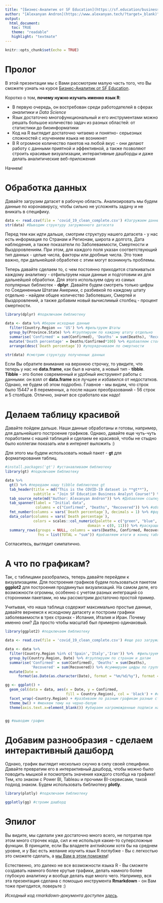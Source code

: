 ---
title: "[Бизнес-Аналитик от SF Education](https://sf.education/businessanalyst/?target=_blank)"
author: "[Alexanyan Andron](https://www.alexanyan.tech/?target=_blank)"
output: 
  html_document:
   toc: TRUE
   theme: "readable"
   highlight: "textmate"
---

```{r setup, include=FALSE}
knitr::opts_chunk$set(echo = TRUE)
```

# Пролог 

В этой презентации мы с Вами рассмотрим малую часть того, что Вы сможете узнать на курсе [Бизнес-Аналитик от SF Education](https://sf.education/businessanalyst){target="_blank"}.  

Коротко о том, **почему нужно изучать именно язык R**: 

- В первую очередь, он востребован среди работодателей в сферах *аналитики* и *Data Science*
- Язык достаточно многофункциональный и его инструментами можно решать большое количество задач из разных областей: от статистики до биоинформатики
- Код на R выглядит достаточно читаемо и понятно- серьезных сложностей с изучением языка не возникнет
- В R огромное количество пакетов на любой вкус - они делают работу с данными приятной и эффективной, а также позволяют строить красивые визуализации, интерактивные дашборды и даже делать аналитические веб-приложения

Начнем!

# Обработка данных 

Давайте загрузим датасет в рабочую область. Анализировать мы будем данные по коронавирусу, чтобы сильно не усложнять задачу и не вникать в специфику. 

```{r dataset}
data <- read.csv(file = 'covid_19_clean_complete.csv') #Загружаем данные
str(data) #Выводим структуру загруженного датасета
```

Перед тем как идти дальше, смотрим структуру нашего датасета - у нас есть информация по Странам и Регионам, широта и долгота, Дата наблюдения, а также показатели по Заболеваемости, Смертности и Выздоровлениям. При этом, для каждого поля указан соответствующий тип данных - целые числа, факторы или дробные числа. Это тоже важно, при дальнейшей обработке с этим могут возникнуть проблемы. 

Теперь давайте сделаем то, с чем постоянно приходится сталкиваться каждому аналитику - отфильтруем наши данные и подготовим их для дальнейшей обработки. Для этого используем одну из самых популярных библиотек - **dplyr**. Давайте будем смотреть только цифры по Соединенным Штатам Америки, с разбивкой по каждому штату отдельно - найдем общее количество Заболевших, Смертей и Выздоровлений, а также добавим новый вычислимый столбец -  процент смертности. 

```{r dplyr, include=FALSE}
library(dplyr) #подключаем библиотеку
```

```{r dplyr_data}
data <- data %>% #берем исходные данные
  filter(Country.Region == 'US') %>% #фильтруем Штаты
  group_by(Province.State) %>% #группируем по каждому штату отдельно
  summarise('Confirmed' = sum(Confirmed), 'Deaths' = sum(Deaths), 'Recovered' = sum(Recovered)) %>% #считаем общее количество Заболевших, Смертей и Выздоровлений
  mutate('Death percentage' = Deaths/Confirmed*100) %>% #добавляем столбец с процентом смертности
  arrange(desc(`Death percentage`)) #упорядочиваем по смертности

str(data) #смотрим структуру полученных данных
```
Если Вы обратите внимание на верхнюю строчку, то увидите, что теперь у нас не **data.frame**, как был в начале, а новый тип - **tibble**. **Tibble** - это более современный и удобный инструмент работы с данными: он взял от **data.frame** все лучшее и избавился от недостатков. Однако, не будем об этом подробно. Главное - мы видим, что строк было 15447 и 8 переменных, а после наших преобразований - 56 строк и 5 столбцов. Отлично, значит все сработало как надо!

# Делаем таблицу красивой 

Давайте пойдем дальше. Наши данные обработаны и готовы, например, для дальнейшего построение графиков. Однако, давайте еще чуть-чуть поработаем с нашей таблицей и сделаем ее красивой, чтобы не стыдно было коллегам показать или в интернет выложить :) 

Для этого мы будем использовать новый пакет - **gt** для форматирования таблиц. 

```{r gt, include=FALSE}
#install.packages('gt') #устанавливаем библиотеку
library(gt) #подключаем библиотеку
```

```{r gt_format}
data %>% 
  gt() %>% #передаем нашу tibble библиотеке gt
  tab_header(title = md("This is the COVID-19 dataset in **gt**"), 
             subtitle = "Join SF Education Business Analyst Course!") %>% #добавляем заголовок и подзаголовок
  tab_source_note(md("Author: Alexanyan Andron")) %>% #Добавляем ссылку на автора cнизу
  tab_spanner(label = "Initial data", 
              columns = c("Confirmed", "Deaths", "Recovered")) %>% #объединяем несколько столбцов в общую группу
  fmt_number(columns = vars(`Death percentage`), decimals = 1) %>% #форматируем число знаков после запятой
  data_color(columns = vars(`Death percentage`), 
             colors = scales::col_numeric(palette = c("green", "blue", "orange", "red"), 
                                      domain = c(0, 11))) %>% #раскрашиваем столбец смертности в зависимости от значения
  summary_rows(groups = NULL, columns = vars(Deaths, Confirmed, Recovered), 
               fns = list(TOTAL = "sum")) #добавляем итоги в конец таблицы
```


Согласитесь, выглядит симпатично. 

# А что по графикам? 

Так, с таблицами разобрались, теперь давайте перейдем к визуализациям. Для построения графиков будем пользоваться пакетом **ggplot2** для построения продвинутых визуализаций. На самом деле, его возможности огромны, особенно с учетом разных интеграций со сторонними пакетами, но мы рассмотрим достаточно простой пример. 

Учитывая, что наша таблица содержит максимально простые данные, давайте вернемся к исходному датасету и построим графики заболеваемости в трех странах - Испания, Италия и Иран. Почему именно они? Да просто чтобы масштаб был примерно одинаковый. 

```{r ggplot2, include=FALSE}
library(ggplot2) #подключаем библиотеку
```


```{r ggplot2_data}
data <- read.csv(file = 'covid_19_clean_complete.csv') #еще раз загружаем данные

data <- data %>%
  filter(Country.Region %in% c('Spain','Italy','Iran')) %>%  #фильтруем по странам
  group_by(Country.Region, Date) %>% #группируем по странам и датам
  summarise('Confirmed' = sum(Confirmed), 'Deaths' = sum(Deaths), 
            'Recovered' = sum(Recovered)) %>% #суммируем цифры по группам
  mutate(Date = 
      format(as.Date(as.character(Date), format = "%m/%d/%y"), format = "%m/%d"))  #изменяем формат даты на привычный нам

gg <- ggplot() + 
  geom_col(data = data, aes(x = Date, y = Confirmed, 
                            fill = Country.Region), col = 'black') + #строим слолбчатую диаграмму
  facet_wrap(~Country.Region) + #разбиваем по разным графикам разные страны
  theme_bw() + #меняем тему на черно-белую
  theme(axis.text.x=element_blank()) #убираем нагроможденные подписи на оси Х 


gg #выводим график
```

# Добавим разнообразия - сделаем интерактивный дашборд

Однако, график выглядит несколько скучно в силу своей специфики. Давайте превратим его в интерактивный дашборд, чтобы можно было поводить мышкой и посмотреть значения каждого столбца на графике! Тем, кто знаком с Power BI, Tableau и прочими BI-сервисами, такой подход знаком. Будем использовать библиотеку **plotly**.

```{r plotly, include=FALSE}
library(plotly) #подключаем библиотеку
```

```{r plotly_output}
ggplotly(gg) #строим дашборд
```

# Эпилог

Вы видите, мы сделали уже достаточно много всего, не потратив при этом много строчек кода, сил и не используя какие-то суперсложные функции. В принципе, если Вы владеете английским хотя бы на среднем уровне, и у Вас есть желание изучить язык R поглубже - Вы с легкостью это сможете сделать, а [мы Вам в этом поможем](https://sf.education/businessanalyst){target="_blank"}!

Естественно, это далеко не все возможности языка R - Вы сможете создавать намного более крутые графики, делать намного более глубокую аналитику и вообще делать еще много чего. Например, вся эта презентация сделана с помощью инструмента **Rmarkdown** - он Вам тоже пригодится, поверьте :) 

*Исходный код rmarkdown-документа доступен [здесь](https://github.com/andron23/bysiness_analyst_free_course_rmarkdown){target="_blank"}.*
